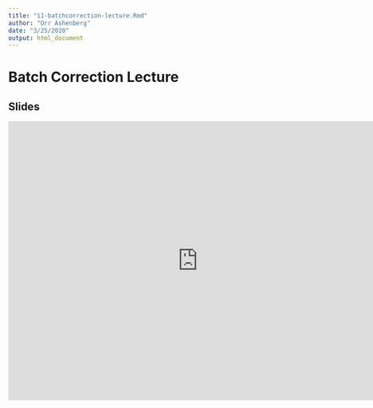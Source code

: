 ```yaml
---
title: "11-batchcorrection-lecture.Rmd"
author: "Orr Ashenberg"
date: "3/25/2020"
output: html_document
---
```


# Batch Correction Lecture


## Slides

<iframe src="https://docs.google.com/presentation/d/e/2PACX-1vR8ytZXIZgfMa8Zd5_GKIPLfCQFRzz10Q3yQGi-gQvzz1q9e1uOiUM_-idWhvCPXPN7lRVym_dmPdk7/embed?start=false&loop=false&delayms=3000" frameborder="0" width="760" height="560" allowfullscreen="true" mozallowfullscreen="true" webkitallowfullscreen="true"></iframe>